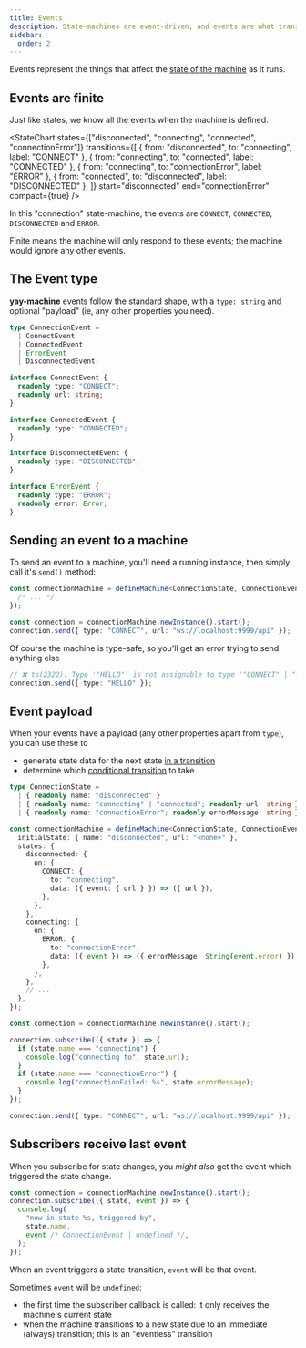 ```yaml
---
title: Events
description: State-machines are event-driven, and events are what transition a state-machine from one state to another
sidebar:
  order: 2
---
```


Events represent the things that affect the [state of the machine](/reference/state/) as it runs.

## Events are finite

Just like states, we know all the events when the machine is defined.


<StateChart
  states={["disconnected", "connecting", "connected", "connectionError"]}
  transitions={[
    { from: "disconnected", to: "connecting", label: "CONNECT" },
    { from: "connecting", to: "connected", label: "CONNECTED" },
    { from: "connecting", to: "connectionError", label: "ERROR" },
    { from: "connected", to: "disconnected", label: "DISCONNECTED" },
  ]}
  start="disconnected"
  end="connectionError"
  compact={true}
/>

In this "connection" state-machine, the events are `CONNECT`, `CONNECTED`, `DISCONNECTED` and `ERROR`.

Finite means the machine will only respond to these events; the machine would ignore any other events.

## The Event type

**yay-machine** events follow the standard shape, with a `type: string` and optional "payload" (ie, any other properties you need).

```typescript
type ConnectionEvent =
  | ConnectEvent
  | ConnectedEvent
  | ErrorEvent
  | DisconnectedEvent;

interface ConnectEvent {
  readonly type: "CONNECT";
  readonly url: string;
}

interface ConnectedEvent {
  readonly type: "CONNECTED";
}

interface DisconnectedEvent {
  readonly type: "DISCONNECTED";
}

interface ErrorEvent {
  readonly type: "ERROR";
  readonly error: Error;
}
```

## Sending an event to a machine

To send an event to a machine, you'll need a running instance, then simply call it's `send()` method:

```typescript {4}
const connectionMachine = defineMachine<ConnectionState, ConnectionEvent>({
  /* ... */
});

const connection = connectionMachine.newInstance().start();
connection.send({ type: "CONNECT", url: "ws://localhost:9999/api" });
```

Of course the machine is type-safe, so you'll get an error trying to send anything else

```typescript "type: 'HELLO'"
// ❌ ts(2322): Type '"HELLO"' is not assignable to type '"CONNECT" | "CONNECTED"' | "DISCONNECTED"' | "ERROR"'.
connection.send({ type: "HELLO" });
```

## Event payload

When your events have a payload (any other properties apart from `type`), you can use these to

- generate state data for the next state [in a transition](/reference/transitions/)
- determine which [conditional transition](/reference/transitions/#conditional-transitions-when) to take

```typescript "data: ({ event: { url } }) => ({ url })" "data: ({ event }) => ({ errorMessage: String(event.error) })" "url: 'ws://localhost:9999/api'"
type ConnectionState =
  | { readonly name: "disconnected" }
  | { readonly name: "connecting" | "connected"; readonly url: string }
  | { readonly name: "connectionError"; readonly errorMessage: string };

const connectionMachine = defineMachine<ConnectionState, ConnectionEvent>({
  initialState: { name: "disconnected", url: "<none>" },
  states: {
    disconnected: {
      on: {
        CONNECT: {
          to: "connecting",
          data: ({ event: { url } }) => ({ url }),
        },
      },
    },
    connecting: {
      on: {
        ERROR: {
          to: "connectionError",
          data: ({ event }) => ({ errorMessage: String(event.error) }),
        },
      },
    },
    // ...
  },
});

const connection = connectionMachine.newInstance().start();

connection.subscribe(({ state }) => {
  if (state.name === "connecting") {
    console.log("connecting to", state.url);
  }
  if (state.name === "connectionError") {
    console.log("connectionFailed: %s", state.errorMessage);
  }
});

connection.send({ type: "CONNECT", url: "ws://localhost:9999/api" });
```

## Subscribers receive last event

When you subscribe for state changes, you _might also_ get the event which triggered the state change.

```typescript "event"
const connection = connectionMachine.newInstance().start();
connection.subscribe(({ state, event }) => {
  console.log(
    "now in state %s, triggered by",
    state.name,
    event /* ConnectionEvent | undefined */,
  );
});
```

When an event triggers a state-transition, `event` will be that event.

Sometimes `event` will be `undefined`:

- the first time the subscriber callback is called: it only receives the machine's current state
- when the machine transitions to a new state due to an immediate (always) transition; this is an "eventless" transition
